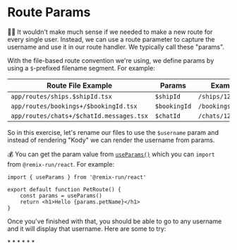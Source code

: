 # Route Params

👨‍💼 It wouldn't make much sense if we needed to make a new route for every single
user. Instead, we can use a route parameter to capture the username and use it
in our route handler. We typically call these "params".

With the file-based route convention we're using, we define params by using a
`$`-prefixed filename segment. For example:

| Route File Example                       | Params       | Example Path           |
| ---------------------------------------- | ------------ | ---------------------- |
| `app/routes/ships.$shipId.tsx`           | `$shipId`    | `/ships/1234`          |
| `app/routes/bookings+/$bookingId.tsx`    | `$bookingId` | `/bookings/1234`       |
| `app/routes/chats+/$chatId.messages.tsx` | `$chatId`    | `/chats/1234/messages` |

So in this exercise, let's rename our files to use the `$username` param and
instead of rendering "Kody" we can render the username from params.

💰 You can get the param value from
[`useParams()`](https://remix.run/docs/en/1.14.3/hooks/use-params) which you can
`import` from `@remix-run/react`. For example:

```tsx filename=app/routes/pets.$petName.tsx
import { useParams } from '@remix-run/react'

export default function PetRoute() {
	const params = useParams()
	return <h1>Hello {params.petName}</h1>
}
```

Once you've finished with that, you should be able to go to any username and it
will display that username. Here are some to try:

<div>
	* <LinkToApp to="/users/kody" />
	* <LinkToApp to="/users/Marty123" />
	* <LinkToApp to="/users/Alfred" />
	* <LinkToApp to="/users/hannah" />
	* <LinkToApp to="/users/olivia" />
	* <LinkToApp to="/users/peter" />
</div>
